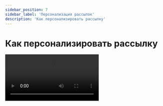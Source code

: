 ```yaml
---
sidebar_position: 7
sidebar_label: 'Персонализация рассылок'
description: 'Как персонализировать рассылку'
---
```



# Как персонализировать рассылку

<Video src="https://rutube.ru/play/embed/588f49b1ed8ba4e590a759fd84d53312/" />

Посмотреть видеоурок можно также на [YouTube](https://www.youtube.com/embed/5NgBw1QNE14).

**Читайте также:**<br/>
[Как персонализировать рассылку](https://docs.sendsay.ru/email-campaigns/personalization/how-to-personalize-campaign)
